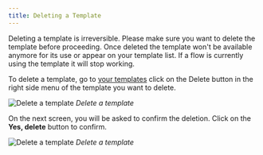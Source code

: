 ```yaml
---
title: Deleting a Template
---
```


<Warning>
Deleting a template is irreversible. Please make sure you want to delete the template before proceeding. Once deleted the template won't be available anymore for its use or appear on your template list. If a flow is currently using the template it will stop working.
</Warning>

To delete a template, go to [your templates](https://app.hilos.io/template) click on the Delete button in the right side menu of the template you want to delete.

![Delete a template](https://hilos-media.s3.us-east-2.amazonaws.com/documentation/userdocs/using-hilos/reference/templates/deleting-a-template/img1.png)
*Delete a template*

On the next screen, you will be asked to confirm the deletion. Click on the **Yes, delete** button to confirm.

![Delete a template](https://hilos-media.s3.us-east-2.amazonaws.com/documentation/userdocs/using-hilos/reference/templates/deleting-a-template/img2.png)
*Delete a template*

